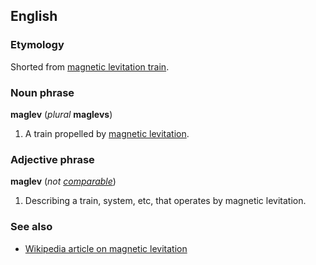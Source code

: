 ==English==
===Etymology===
Shorted from [[magnetic levitation train]].

===Noun phrase===
'''maglev''' (''plural'' '''maglevs''')

#A train propelled by [[magnetic levitation]].

===Adjective phrase===
'''maglev''' (''not [[comparable]]'')

#Describing a train, system, etc, that operates by magnetic levitation.

===See also===
*[[en:Magnetic_levitation|Wikipedia article on magnetic levitation]]